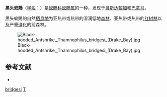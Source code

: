 {{Speciesbox
| name = 黑头蚁鵙
| image = Black-hooded Antshrike (Drake Bay).jpg
| image_caption = 雌性个体
| status = LC | status_system = IUCN3.1
| genus = Thamnophilus
| species = bridgesi
| authority = Sclater, 1856
| synonyms = }}
'''黑头蚁鵙'''（[[学名|学名]]：{{lang|la|''Thamnophilus bridgesi''}}）是[[蚁鵙科|蚁鵙科]][[蚁鵙属|蚁鵙属]]的一种，发现于[[哥斯达黎加|哥斯达黎加]]和[[巴拿马|巴拿马]]。

黑头蚁鵙的自然[[栖息地|栖息地]]为亚热带或热带的湿润低地[[森林|森林]]、亚热带或热带的[[红树林|红树林]]以及严重退化的前森林。

[[Image:Black-hooded_Antshrike,_Thamnophilus_bridgesi_(Drake_Bay).jpg|thumb]]
== 参考文献 ==
* {{IUCN2010
|assessors=BirdLife International
|year=2009
|id=145534
|title=Thamnophilus bridgesi
|version=3.1
|downloaded= 2010-10-01
}}
{{Taxonbar|from=Q946537}}

[[Category:蚁鵙属|bridgesi]]
[[Category:1856年描述的鸟类|T]]